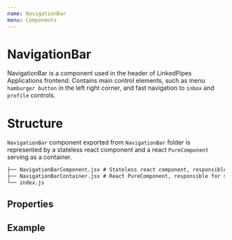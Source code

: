```yaml
---
name: NavigationBar
menu: Components
---
```



# NavigationBar

NavigationBar is a component used in the header of LinkedPipes Applications frontend. Contains main control elements, such as menu `hamburger button` in the left right corner, and fast navigation to `inbox` and `profile` controls.

# Structure

`NavigationBar` component exported from `NavigationBar` folder is represented by a stateless react component and a react `PureComponent` serving as a container.

```.md
├── NavigationBarComponent.jsx # Stateless react component, responsible for ui
├── NavigationBarContainer.jsx # React PureComponent, responsible for states
└── index.js
```

## Properties

<Props of={NavigationBarComponentDemo} />

## Example

<Playground>
  <NavigationBarComponentDemo />
</Playground>

